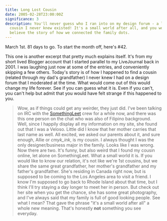 ```yaml
---
title: Long Lost Cousin
date: 2005-02-28T23:00:00Z
significance: 3
description: You'll never guess who I ran into on my design forum - a long lost
  cousin I never knew existed! It's a small world after all, and you won't
  believe the story of how we connected the family dots.
---
```


March 1st. 81 days to go. To start the month off, here's #42.

This one is another excerpt that pretty much explains itself. It's from my short lived Blogger account that I started parallel to my LiveJournal back in 2001. I was laughing just now at some of the entries, and conveniently skipping a few others. Today's story is of how I happened to find a cousin (related through my dad's grandfather) I never knew I had on a design forum that I moderated at the time. What would come out of this would change my life forever. See if you can guess what it is. Even if you can't, you can't help but admit that you would have felt strange if this happened to you.

> Wow, as if things could get any weirder, they just did. I've been talking on IRC with the [SomethingLeet][1] crew for a while now, and there was this one person on the chat who was also of Filipino background. Well, since I happily display all my information on my site, she found out that I was a Veloso. Little did I know that her mother carries that last name as well. All excited, we asked our parents about it, and sure enough, Allie or _cmyk_ink_, is my cousin. I always thought I was the only designer/business major in the family. Looks like I was wrong. Now there are two. It's funny, but also weird that I found my cousin online, let alone on SomethingLeet. What a small world it is. If you would like to know our relation, it's not like we're 1st cousins, but we share the same great grandfather, her mother's grandfather and my father's grandfather. She's residing in Canada right now, but is supposed to be coming to the Los Angeles area to visit a friend. I know I'm supposed to go back to Rhode Island about that time, but I think I'll try staying a day longer to meet her in person. But check out her site when you get the chance, she has some great photography, and I've always said that my family is full of good looking people. See what I mean? That gave the phrase "it's a small world after all" a whole new meaning. That's honestly **not** something you see everyday.

[1]: http://www.somethingleet.com
